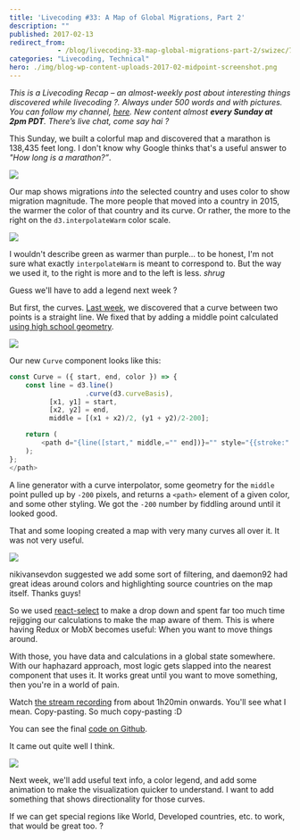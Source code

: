 ```yaml
---
title: 'Livecoding #33: A Map of Global Migrations, Part 2'
description: ""
published: 2017-02-13
redirect_from: 
            - /blog/livecoding-33-map-global-migrations-part-2/swizec/7436
categories: "Livecoding, Technical"
hero: ./img/blog-wp-content-uploads-2017-02-midpoint-screenshot.png
---
```

_This is a Livecoding Recap – an almost-weekly post about interesting things discovered while livecoding ?. Always under 500 words and with pictures. You can follow my channel, [here](https://liveedu.tv/swizec). New content almost **every Sunday at 2pm PDT**. There’s live chat, come say hai ?_





This Sunday, we built a colorful map and discovered that a marathon is 138,435 feet long. I don&#x27;t know why Google thinks that&#x27;s a useful answer to _&quot;How long is a marathon?”_.



![](./img/blog-wp-content-uploads-2017-02-map.gif)



Our map shows migrations _into_ the selected country and uses color to show migration magnitude. The more people that moved into a country in 2015, the warmer the color of that country and its curve. Or rather, the more to the right on the `d3.interpolateWarm` color scale.



![](https://raw.githubusercontent.com/d3/d3-scale/master/img/warm.png)



I wouldn&#x27;t describe green as warmer than purple… to be honest, I&#x27;m not sure what exactly `interpolateWarm` is meant to correspond to. But the way we used it, to the right is more and to the left is less. _shrug_



Guess we&#x27;ll have to add a legend next week ?



But first, the curves. [Last week](https://swizec.com/blog/livecoding-32-map-global-migrations/swizec/7415), we discovered that a curve between two points is a straight line. We fixed that by adding a middle point calculated [using high school geometry](http://www.virtualnerd.com/algebra-1/radical-expressions-equations/distance-midpoint-formulas/midpoint-formula/midpoint-between-coordinates).



![](./img/blog-wp-content-uploads-2017-02-midpoint-screenshot.png)



Our new `Curve` component looks like this:



```javascript
const Curve = ({ start, end, color }) => {
    const line = d3.line()
                   .curve(d3.curveBasis),
          [x1, y1] = start,
          [x2, y2] = end,
          middle = [(x1 + x2)/2, (y1 + y2)/2-200];

    return (
        <path d="{line([start," middle,="" end])}="" style="{{stroke:" color,="" strokewidth:="" '1.6px',="" strokeopacity:="" '0.7',="" fillopacity:="" 0}}="">
    );
};
</path>
```



A line generator with a curve interpolator, some geometry for the `middle` point pulled up by `-200` pixels, and returns a `<path>` element of a given color, and some other styling. We got the `-200` number by fiddling around until it looked good.



That and some looping created a map with very many curves all over it. It was not very useful.



![](./img/blog-wp-content-uploads-2017-02-map-with-all-curves.png)



nikivansevdon suggested we add some sort of filtering, and daemon92 had great ideas around colors and highlighting source countries on the map itself. Thanks guys!



So we used [react-select](https://github.com/JedWatson/react-select) to make a drop down and spent far too much time rejigging our calculations to make the map aware of them. This is where having Redux or MobX becomes useful: When you want to move things around.



With those, you have data and calculations in a global state somewhere. With our haphazard approach, most logic gets slapped into the nearest component that uses it. It works great until you want to move something, then you&#x27;re in a world of pain.



Watch [the stream recording](https://www.liveedu.tv/swizec/videos/Oxp87-a-map-of-global-migrations-in-react-d3-3) from about 1h20min onwards. You&#x27;ll see what I mean. Copy-pasting. So much copy-pasting :D



You can see the final [code on Github](https://github.com/Swizec/migrations-map/blob/10c93fb29117f7b0b84c30a2f598ec2efc72a957/src/Maps.js).



It came out quite well I think.



![](./img/blog-wp-content-uploads-2017-02-colourful-map.gif)



Next week, we&#x27;ll add useful text info, a color legend, and add some animation to make the visualization quicker to understand. I want to add something that shows directionality for those curves.



If we can get special regions like World, Developed countries, etc. to work, that would be great too. ?